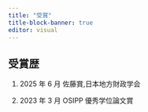 ```yaml
---
title: "受賞"
title-block-banner: true
editor: visual
---
```


## 受賞歴

1.  2025 年 6 月 佐藤賞,日本地方財政学会

2.  2023 年 3 月 OSIPP 優秀学位論文賞
